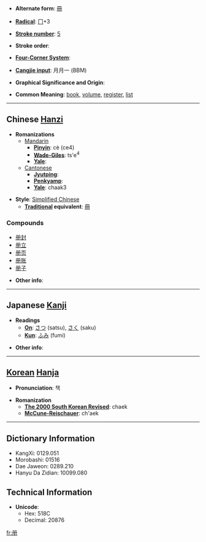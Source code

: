 * '''Alternate form''': [[冊]]

* '''[[Wiktionary:Chinese radical index| Radical]]''': [[Wiktionary:Chinese radical index 冂|冂]]+3

* '''[[Wiktionary:Chinese total strokes index|Stroke number]]''': [[Wiktionary:Chinese total strokes index 5|5]]

* '''Stroke order''': 

* '''[[Wiktionary:Chinese four corner index|Four-Corner System]]''': 

* '''[[Wiktionary:Chinese Cangjie index|Cangjie input]]''': 月月一 (BBM)

* '''Graphical Significance and Origin''': 

* '''Common Meaning''': [[book]], [[volume]], [[register]], [[list]]

----

== Chinese [[Hanzi]] ==

* '''Romanizations'''
** [[Mandarin]]
*** '''[[Pinyin]]''': cè (ce4)
*** '''[[Wade-Giles]]''': ts'e<sup>4</sup>
*** '''[[Yale]]''': 
**[[Cantonese]]
***'''[[Jyutping]]''':
***'''[[Penkyamp]]''': 
***'''[[Yale]]''': chaak3

* '''Style''': [[Simplified Chinese]] 
** '''[[Traditional Chinese|Traditional]] equivalent''': [[冊]]

===Compounds===
*[[册封]]
*[[册立]]
*[[册页]]
*[[册账]]
*[[册子]]

* '''Other info''': 

----

== Japanese [[Kanji]] ==

* '''Readings'''
** '''[[On]]''': [[さつ]] (satsu), [[さく]] (saku)
** '''[[Kun]]''': [[ふみ]] (fumi)

* '''Other info''':  

----

== [[Korean]] [[Hanja]] ==

* '''Pronunciation''': 책

* '''Romanization'''
** '''[[The 2000 South Korean Revised Romanization|The 2000 South Korean Revised]]''': chaek
** '''[[McCune-Reischauer]]''': ch'aek

----

== Dictionary Information ==

* KangXi: 0129.051
* Morobashi: 01516
* Dae Jaweon: 0289.210
* Hanyu Da Zidian: 10099.080

== Technical Information ==

* '''Unicode''':
** Hex: 518C
** Decimal: 20876

[[fr:册]]